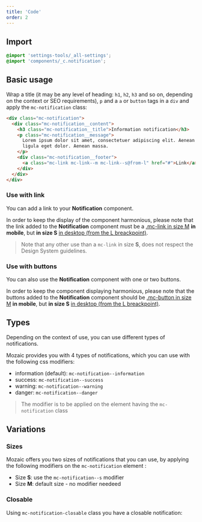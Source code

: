```yaml
---
title: 'Code'
order: 2
---
```


## Import

```scss
@import 'settings-tools/_all-settings';
@import 'components/_c.notification';
```

## Basic usage

Wrap a title (it may be any level of heading: `h1`, `h2`, `h3` and so on, depending on the context or SEO requirements), `p` and a `a` or `button` tags in a `div` and apply the `mc-notification` class:

```html
<div class="mc-notification">
  <div class="mc-notification__content">
    <h3 class="mc-notification__title">Information notification</h3>
    <p class="mc-notification__message">
      Lorem ipsum dolor sit amet, consectetuer adipiscing elit. Aenean commodo
      ligula eget dolor. Aenean massa.
    </p>
    <div class="mc-notification__footer">
      <a class="mc-link mc-link--m mc-link--s@from-l" href="#">Link</a>
    </div>
  </div>
</div>
```

<Preview path="notification" />

### Use with link

You can add a link to your **Notification** component.

In order to keep the display of the component harmonious, please note that the link added to the **Notification** component must be a [.mc-link in size M](/Components/Links/code/#available-sizes) **in mobile**, but **in size S** [in desktop (from the L breackpoint)](/Components/Links/code/#responsive-classes).

> Note that any other use than a `mc-link` in size **S**, does not respect the Design System guidelines.

<Preview path="notification" nude />

### Use with buttons

You can also use the **Notification** component with one or two buttons.

In order to keep the component displaying harmonious, please note that the buttons added to the **Notification** component should be [.mc-button in size M](/Components/Buttons/#sizes) **in mobile**, but **in size S** [in desktop (from the L breackpoint)](/Components/Buttons/code/#responsive-classes).

<Preview path="with-buttons" nude />

## Types

Depending on the context of use, you can use different types of notifications.

Mozaic provides you with 4 types of notifications, which you can use with the following css modifiers:

- information (default): `mc-notification--information`
- success: `mc-notification--success`
- warning: `mc-notification--warning`
- danger: `mc-notification--danger`

> The modifier is to be applied on the element having the `mc-notification` class

<Preview path="notification-types" />

## Variations

### Sizes

Mozaic offers you two sizes of notifications that you can use, by applying the following modifiers on the `mc-notification` element :

- Size **S**: use the `mc-notification--s` modifier
- Size **M**: default size - no modifier needeed

<Preview path="sizes" />

### Closable

Using `mc-notification-closable` class you have a closable notification:

<Preview path="notification-variations" />
